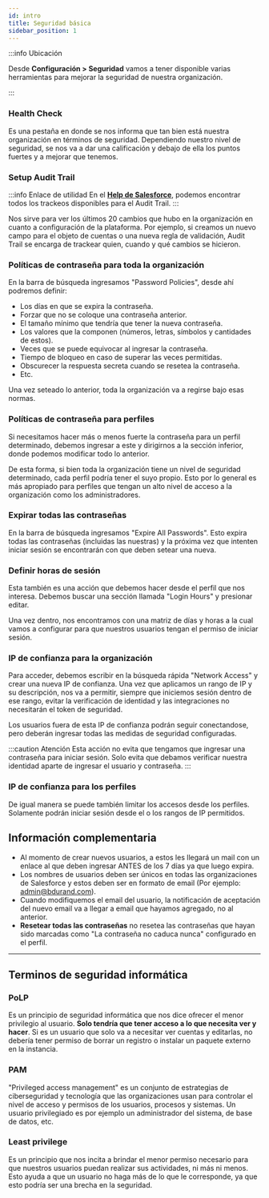 ```yaml
---
id: intro
title: Seguridad básica
sidebar_position: 1
---
```


:::info Ubicación

Desde **Configuración > Seguridad** vamos a tener disponible varias herramientas para mejorar la seguridad de nuestra
organización.

::: 

### Health Check
Es una pestaña en donde se nos informa que tan bien está nuestra organización en términos de seguridad.
Dependiendo nuestro nivel de seguridad, se nos va a dar una calificación y debajo de ella los puntos fuertes
y a mejorar que tenemos. 

### Setup Audit Trail
:::info Enlace de utilidad
En el **[Help de Salesforce](https://help.salesforce.com/s/articleView?id=sf.admin_monitorsetup.htm&type=5)**, podemos encontrar todos los trackeos disponibles para el Audit Trail.
:::

Nos sirve para ver los últimos 20 cambios que hubo en la organización en cuanto a configuración de la plataforma. 
Por ejemplo, si creamos un nuevo campo para el objeto de cuentas o una nueva regla de validación, Audit Trail se encarga
de trackear quien, cuando y qué cambios se hicieron.


### Políticas de contraseña para toda la organización
En la barra de búsqueda ingresamos "Password Policies", desde ahí podremos definir:
* Los días en que se expira la contraseña.
* Forzar que no se coloque una contraseña anterior.
* El tamaño mínimo que tendría que tener la nueva contraseña.
* Los valores que la componen (números, letras, símbolos y cantidades de estos).
* Veces que se puede equivocar al ingresar la contraseña.
* Tiempo de bloqueo en caso de superar las veces permitidas.
* Obscurecer la respuesta secreta cuando se resetea la contraseña.
* Etc.

Una vez seteado lo anterior, toda la organización va a regirse bajo esas normas. 

### Políticas de contraseña para perfiles
Si necesitamos hacer más o menos fuerte la contraseña para un perfil determinado, debemos ingresar a este
y dirigirnos a la sección inferior, donde podemos modificar todo lo anterior.

De esta forma, si bien toda la organización tiene un nivel de seguridad determinado, cada perfil podría
tener el suyo propio. Esto por lo general es más apropiado para perfiles que tengan un alto nivel de acceso
a la organización como los administradores.

### Expirar todas las contraseñas
En la barra de búsqueda ingresamos "Expire All Passwords". Esto expira todas las contraseñas (incluidas las nuestras) y la próxima vez
que intenten iniciar sesión se encontrarán con que deben setear una nueva.

### Definir horas de sesión
Esta también es una acción que debemos hacer desde el perfil que nos interesa. Debemos buscar una sección llamada
"Login Hours" y presionar editar. 

Una vez dentro, nos encontramos con una matriz de días y horas a la cual vamos a configurar para que nuestros 
usuarios tengan el permiso de iniciar sesión.

### IP de confianza para la organización
Para acceder, debemos escribir en la búsqueda rápida "Network Access" y crear una nueva IP de confianza.
Una vez que aplicamos un rango de IP y su descripción, nos va a permitir, siempre que iniciemos sesión dentro de ese rango,
evitar la verificación de identidad y las integraciones no necesitarán el token de seguridad.

Los usuarios fuera de esta IP de confianza podrán seguir conectandose, pero deberán ingresar todas las medidas
de seguridad configuradas.

:::caution Atención
Esta acción no evita que tengamos que ingresar una contraseña para iniciar sesión. Solo evita que debamos verificar
nuestra identidad aparte de ingresar el usuario y contraseña.
:::

### IP de confianza para los perfiles
De igual manera se puede también limitar los accesos desde los perfiles. Solamente podrán iniciar sesión desde el o los rangos de IP
permitidos. 


## Información complementaria

* Al momento de crear nuevos usuarios, a estos les llegará un mail con un enlace al que deben ingresar ANTES de los 7 días ya que luego expira.
* Los nombres de usuarios deben ser únicos en todas las organizaciones de Salesforce y estos deben ser en formato de email (Por ejemplo: admin@bdurand.com).
* Cuando modifiquemos el email del usuario, la notificación de aceptación del nuevo email va a llegar a email que hayamos 
agregado, no al anterior.
* **Resetear todas las contraseñas** no resetea las contraseñas que hayan sido marcadas como "La contraseña no caduca nunca" configurado en el perfil.
---

## Terminos de seguridad informática

### PoLP
Es un principio de seguridad informática que nos dice ofrecer el menor privilegio al usuario. **Solo tendría que tener acceso 
a lo que necesita ver y hacer**. Si es un usuario que solo va a necesitar ver cuentas y editarlas, no debería tener permiso de
borrar un registro o instalar un paquete externo en la instancia.

### PAM
"Privileged access management" es un conjunto de estrategias de ciberseguridad y tecnología que las organizaciones usan para controlar el
nivel de acceso y permisos de los usuarios, procesos y sistemas. Un usuario privilegiado es por ejemplo un administrador del sistema, de base de datos, etc.

### Least privilege 
Es un principio que nos incita a brindar el menor permiso necesario para que nuestros usuarios puedan realizar sus actividades, ni más ni menos.
Esto ayuda a que un usuario no haga más de lo que le corresponde, ya que esto podría ser una brecha en la seguridad.